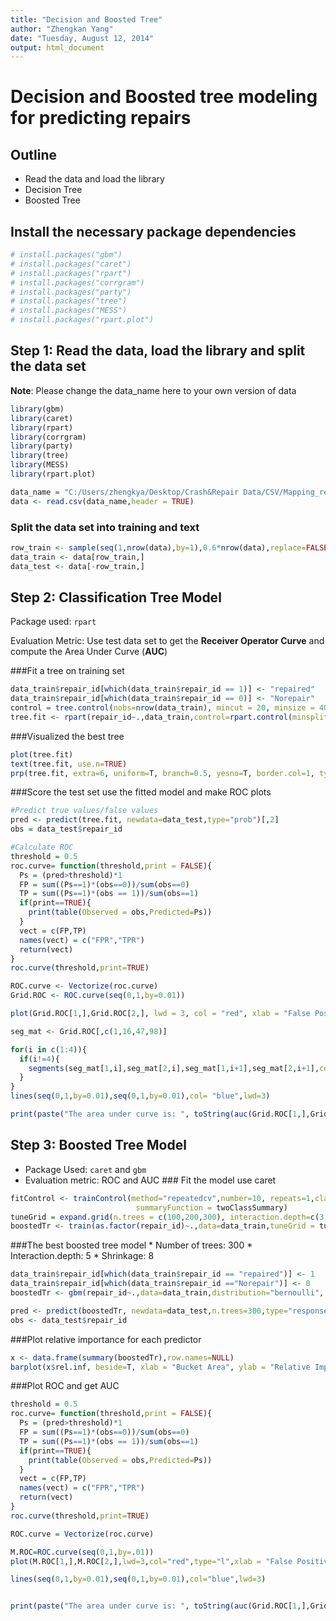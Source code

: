 ```yaml
---
title: "Decision and Boosted Tree"
author: "Zhengkan Yang"
date: "Tuesday, August 12, 2014"
output: html_document
---
```


# Decision and Boosted tree modeling for predicting repairs

## Outline
* Read the data and load the library
* Decision Tree
* Boosted Tree


## Install the necessary package dependencies
```r
# install.packages("gbm")
# install.packages("caret")
# install.packages("rpart")
# install.packages("corrgram")
# install.packages("party")
# install.packages("tree")
# install.packages("MESS")
# install.packages("rpart.plot")
```


## Step 1: Read the data, load the library and split the data set
**Note**: Please change the data_name here to your own version of data 
```r
library(gbm)
library(caret)
library(rpart)
library(corrgram)
library(party)
library(tree)
library(MESS)
library(rpart.plot)
```

```r
data_name = "C:/Users/zhengkya/Desktop/Crash&Repair Data/CSV/Mapping_recent_crash_repair.csv"
data <- read.csv(data_name,header = TRUE)
```

### Split the data set into training and text
```r
row_train <- sample(seq(1,nrow(data),by=1),0.6*nrow(data),replace=FALSE)
data_train <- data[row_train,]
data_test <- data[-row_train,]
```



## Step 2: Classification Tree Model
Package used: `rpart`

Evaluation Metric: Use test data set to get the **Receiver Operator Curve** and compute the Area Under Curve (**AUC**)

###Fit a tree on training set
```r
data_train$repair_id[which(data_train$repair_id == 1)] <- "repaired"
data_train$repair_id[which(data_train$repair_id == 0)] <- "Norepair"
control = tree.control(nobs=nrow(data_train), mincut = 20, minsize = 40, mindev = 0.0005)
tree.fit <- rpart(repair_id~.,data_train,control=rpart.control(minsplit = 20,minbucket = 40,cp=0.01),method="class")
```


###Visualized the best tree
```r
plot(tree.fit)
text(tree.fit, use.n=TRUE)
prp(tree.fit, extra=6, uniform=T, branch=0.5, yesno=T, border.col=1, type=4,xsep="/",box.col="green",branch.col="red")
```

###Score the test set use the fitted model and make ROC plots 
```r

#Predict true values/false values
pred <- predict(tree.fit, newdata=data_test,type="prob")[,2]
obs = data_test$repair_id

#Calculate ROC
threshold = 0.5
roc.curve= function(threshold,print = FALSE){
  Ps = (pred>threshold)*1
  FP = sum((Ps==1)*(obs==0))/sum(obs==0)
  TP = sum((Ps==1)*(obs == 1))/sum(obs==1)
  if(print==TRUE){
    print(table(Observed = obs,Predicted=Ps))
  }
  vect = c(FP,TP)
  names(vect) = c("FPR","TPR")
  return(vect)
}
roc.curve(threshold,print=TRUE)

ROC.curve <- Vectorize(roc.curve)
Grid.ROC <- ROC.curve(seq(0,1,by=0.01))

plot(Grid.ROC[1,],Grid.ROC[2,], lwd = 3, col = "red", xlab = "False Positive Rate", ylab = "True Positive Rate",lty=2)

seg_mat <- Grid.ROC[,c(1,16,47,98)]

for(i in c(1:4)){
  if(i!=4){
    segments(seg_mat[1,i],seg_mat[2,i],seg_mat[1,i+1],seg_mat[2,i+1],col="red",lwd = 3,lty=1)
  }
}
lines(seq(0,1,by=0.01),seq(0,1,by=0.01),col= "blue",lwd=3)

print(paste("The area under curve is: ", toString(auc(Grid.ROC[1,],Grid.ROC[2,],type = 'spline')),sep=""))

```


## Step 3: Boosted Tree Model
* Package Used: `caret` and `gbm`
* Evaluation metric: ROC and AUC
### Fit the model use caret
```r
fitControl <- trainControl(method="repeatedcv",number=10, repeats=1,classProbs = TRUE,
                            summaryFunction = twoClassSummary)
tuneGrid = expand.grid(n.trees = c(100,200,300), interaction.depth=c(3,4,5),shrinkage=c(0.05,0.1,0.15))
boostedTr <- train(as.factor(repair_id)~.,data=data_train,tuneGrid = tuneGrid, trControl=fitControl,method="gbm")

```


###The best boosted tree model
* Number of trees: 300
* Interaction.depth: 5
* Shrinkage: 8
```r
data_train$repair_id[which(data_train$repair_id == "repaired")] <- 1
data_train$repair_id[which(data_train$repair_id =="Norepair")] <- 0
boostedTr <- gbm(repair_id~.,data=data_train,distribution="bernoulli", n.trees = 300, interaction.depth= 5, shrinkage=0.1)

pred <- predict(boostedTr, newdata=data_test,n.trees=300,type="response")
obs <- data_test$repair_id
```


###Plot relative importance for each predictor
```r
x <- data.frame(summary(boostedTr),row.names=NULL)
barplot(x$rel.inf, beside=T, xlab = "Bucket Area", ylab = "Relative Importance", main="Boosted Tree Variable Importance",horiz=FALSE, names.arg = row.names(x),las=1, cex.names=0.7,col="blue")
```



###Plot ROC and get AUC
```r
threshold = 0.5
roc.curve= function(threshold,print = FALSE){
  Ps = (pred>threshold)*1
  FP = sum((Ps==1)*(obs==0))/sum(obs==0)
  TP = sum((Ps==1)*(obs == 1))/sum(obs==1)
  if(print==TRUE){
    print(table(Observed = obs,Predicted=Ps))
  }
  vect = c(FP,TP)
  names(vect) = c("FPR","TPR")
  return(vect)
}
roc.curve(threshold,print=TRUE)

ROC.curve = Vectorize(roc.curve)

M.ROC=ROC.curve(seq(0,1,by=.01))
plot(M.ROC[1,],M.ROC[2,],lwd=3,col="red",type="l",xlab = "False Positive Rate", ylab="True Positive Rate")

lines(seq(0,1,by=0.01),seq(0,1,by=0.01),col="blue",lwd=3)


print(paste("The area under curve is: ", toString(auc(Grid.ROC[1,],Grid.ROC[2,],type = 'spline')),sep=""))

```



